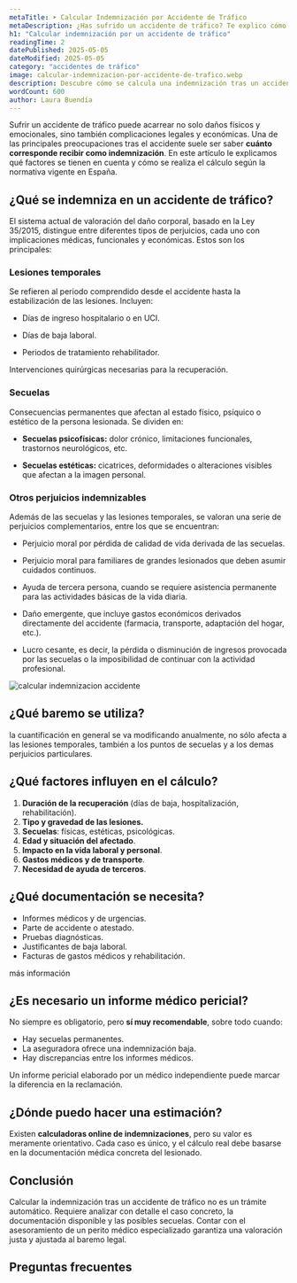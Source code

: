 ```yaml
---
metaTitle: ➤ Calcular Indemnización por Accidente de Tráfico
metaDescription: ¿Has sufrido un accidente de tráfico? Te explico cómo se calcula tu indemnización según el baremo legal y por qué el informe del perito médico es clave.
h1: "Calcular indemnización por un accidente de tráfico"
readingTime: 2
datePublished: 2025-05-05
dateModified: 2025-05-05
category: "accidentes de tráfico"
image: calcular-indemnizacion-por-accidente-de-trafico.webp
description: Descubre cómo se calcula una indemnización tras un accidente de tráfico y por qué necesitas un informe médico pericial para reclamar con garantías.
wordCount: 600
author: Laura Buendía
---
```



Sufrir un accidente de tráfico puede acarrear no solo daños físicos y emocionales, sino también complicaciones legales y económicas. Una de las principales preocupaciones tras el accidente suele ser saber **cuánto corresponde recibir como indemnización**. En este artículo le explicamos qué factores se tienen en cuenta y cómo se realiza el cálculo según la normativa vigente en España.

## ¿Qué se indemniza en un accidente de tráfico?

El sistema actual de valoración del daño corporal, basado en la Ley 35/2015, distingue entre diferentes tipos de perjuicios, cada uno con implicaciones médicas, funcionales y económicas. Estos son los principales:

### Lesiones temporales

Se refieren al periodo comprendido desde el accidente hasta la estabilización de las lesiones. Incluyen:

- Días de ingreso hospitalario o en UCI.

- Días de baja laboral.

- Periodos de tratamiento rehabilitador.

Intervenciones quirúrgicas necesarias para la recuperación.

### Secuelas

Consecuencias permanentes que afectan al estado físico, psíquico o estético de la persona lesionada. Se dividen en:

- **Secuelas psicofísicas:** dolor crónico, limitaciones funcionales, trastornos neurológicos, etc.

- **Secuelas estéticas:** cicatrices, deformidades o alteraciones visibles que afectan a la imagen personal.

### Otros perjuicios indemnizables

Además de las secuelas y las lesiones temporales, se valoran una serie de perjuicios complementarios, entre los que se encuentran:

- Perjuicio moral por pérdida de calidad de vida derivada de las secuelas.

- Perjuicio moral para familiares de grandes lesionados que deben asumir cuidados continuos.

- Ayuda de tercera persona, cuando se requiere asistencia permanente para las actividades básicas de la vida diaria.

- Daño emergente, que incluye gastos económicos derivados directamente del accidente (farmacia, transporte, adaptación del hogar, etc.).

- Lucro cesante, es decir, la pérdida o disminución de ingresos provocada por las secuelas o la imposibilidad de continuar con la actividad profesional.

<Image
  loading="lazy"
  src="/img/blog/calcular-indemnizacion-por-accidente-de-trafico.webp"
  alt="calcular indemnizacion accidente"
  width={600}
  height={400}
/>

## ¿Qué baremo se utiliza?

la cuantificación en general se va modificando anualmente, no sólo afecta a las lesiones temporales, también a los puntos de secuelas y a los demas perjuicios particulares.

## ¿Qué factores influyen en el cálculo?

1. **Duración de la recuperación** (días de baja, hospitalización, rehabilitación).
2. **Tipo y gravedad de las lesiones.**
3. **Secuelas**: físicas, estéticas, psicológicas.
4. **Edad y situación del afectado**.
5. **Impacto en la vida laboral y personal**.
6. **Gastos médicos y de transporte**.
7. **Necesidad de ayuda de terceros**.

## ¿Qué documentación se necesita?

- Informes médicos y de urgencias.
- Parte de accidente o atestado.
- Pruebas diagnósticas.
- Justificantes de baja laboral.
- Facturas de gastos médicos y rehabilitación.

<MainCta modifier="service-page">más información</MainCta>

## ¿Es necesario un informe médico pericial?

No siempre es obligatorio, pero **sí muy recomendable**, sobre todo cuando:

- Hay secuelas permanentes.
- La aseguradora ofrece una indemnización baja.
- Hay discrepancias entre los informes médicos.

Un informe pericial elaborado por un médico independiente puede marcar la diferencia en la reclamación.

<CtaLinks modifier="service-page" />

## ¿Dónde puedo hacer una estimación?

Existen **calculadoras online de indemnizaciones**, pero su valor es meramente orientativo. Cada caso es único, y el cálculo real debe basarse en la documentación médica concreta del lesionado.

## Conclusión

Calcular la indemnización tras un accidente de tráfico no es un trámite automático. Requiere analizar con detalle el caso concreto, la documentación disponible y las posibles secuelas. Contar con el asesoramiento de un perito médico especializado garantiza una valoración justa y ajustada al baremo legal.

## Preguntas frecuentes

<FAQ faqs={FAQ_CALCULAR_INDEMNIZACION} />
